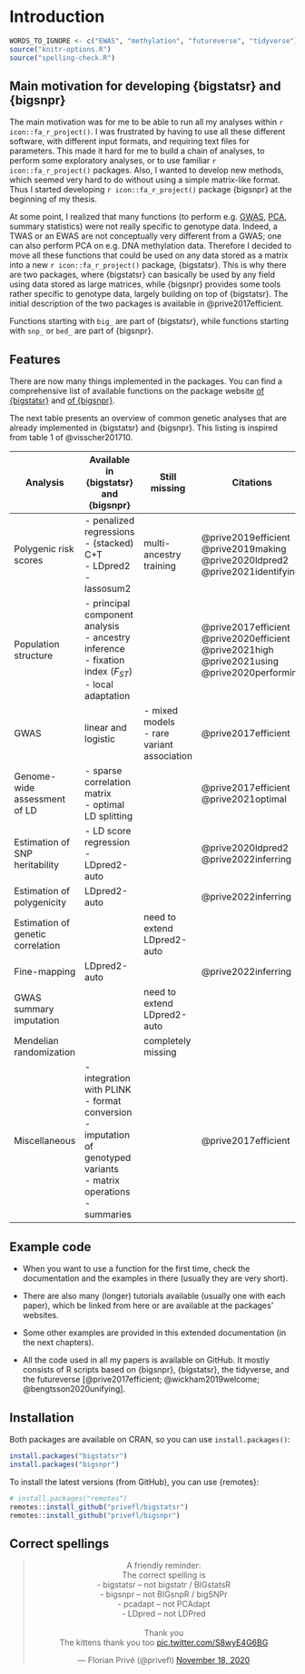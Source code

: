 # Introduction

```r
WORDS_TO_IGNORE <- c("EWAS", "methylation", "futureverse", "tidyverse")
source("knitr-options.R")
source("spelling-check.R")
```

## Main motivation for developing {bigstatsr} and {bigsnpr}

The main motivation was for me to be able to run all my analyses within `r icon::fa_r_project()`.
I was frustrated by having to use all these different software, with different input formats, and requiring text files for parameters.
This made it hard for me to build a chain of analyses, to perform some exploratory analyses, or to use familiar `r icon::fa_r_project()` packages.
Also, I wanted to develop new methods, which seemed very hard to do without using a simple matrix-like format.
Thus I started developing `r icon::fa_r_project()` package {bigsnpr} at the beginning of my thesis.

At some point, I realized that many functions (to perform e.g. [GWAS](https://en.wikipedia.org/wiki/Genome-wide_association_study), [PCA](https://en.wikipedia.org/wiki/Principal_component_analysis), summary statistics) were not really specific to genotype data.
Indeed, a TWAS or an EWAS are not conceptually very different from a GWAS; one can also perform PCA on e.g. DNA methylation data.
Therefore I decided to move all these functions that could be used on any data stored as a matrix into a new `r icon::fa_r_project()` package, {bigstatsr}.
This is why there are two packages, where {bigstatsr} can basically be used by any field using data stored as large matrices, while {bigsnpr} provides some tools rather specific to genotype data, largely building on top of {bigstatsr}. The initial description of the two packages is available in @prive2017efficient.

:::: {.infobox .info}

Functions starting with `big_` are part of {bigstatsr}, while functions starting with `snp_` or `bed_` are part of {bigsnpr}.

::::

## Features

There are now many things implemented in the packages. You can find a comprehensive list of available functions on the package website [of {bigstatsr}](https://privefl.github.io/bigstatsr/reference/index.html) and [of {bigsnpr}](https://privefl.github.io/bigsnpr/reference/index.html).

The next table presents an overview of common genetic analyses that are already implemented in {bigstatsr} and {bigsnpr}. This listing is inspired from table 1 of @visscher201710.

| Analysis                          | Available in {bigstatsr} and {bigsnpr} | Still missing               | Citations              |
|-----------------------------------|----------------------------------------|-----------------------------|----------------------------------|
| Polygenic risk scores             | - penalized regressions <br> - (stacked) C+T <br> - LDpred2 <br> - lassosum2        | multi-ancestry training          | @prive2019efficient <br> @prive2019making <br> @prive2020ldpred2 <br> @prive2021identifying  |
| Population structure              | - principal component analysis <br> - ancestry inference <br> - fixation index ($F_{ST}$) <br> - local adaptation |           | @prive2017efficient <br> @prive2020efficient <br> @prive2021high <br> @prive2021using <br> @prive2020performing |
| GWAS                              | linear and logistic                    | - mixed models <br> - rare variant association                 | @prive2017efficient |
| Genome-wide assessment of LD      | - sparse correlation matrix <br> - optimal LD splitting    |          | @prive2017efficient <br> @prive2021optimal |
| Estimation of SNP heritability    | - LD score regression <br> - LDpred2-auto        |     | @prive2020ldpred2 <br> @prive2022inferring |
| Estimation of polygenicity        | LDpred2-auto                           |      | @prive2022inferring |
| Estimation of genetic correlation |                                        | need to extend LDpred2-auto |                            |
| Fine-mapping                      | LDpred2-auto                           |      | @prive2022inferring |
| GWAS summary imputation           |                                        | need to extend LDpred2-auto |                            |
| Mendelian randomization           |                                        | completely missing          |                          |
| Miscellaneous                     | - integration with PLINK <br> - format conversion <br> - imputation of genotyped variants <br> - matrix operations <br> - summaries       |              | @prive2017efficient |


## Example code

- When you want to use a function for the first time, check the documentation and the examples in there (usually they are very short).

- There are also many (longer) tutorials available (usually one with each paper), which be linked from here or are available at the packages' websites.

- Some other examples are provided in this extended documentation (in the next chapters).

- All the code used in all my papers is available on GitHub. It mostly consists of R scripts based on {bigsnpr}, {bigstatsr}, the tidyverse, and the futureverse [@prive2017efficient; @wickham2019welcome; @bengtsson2020unifying].

## Installation

Both packages are available on CRAN, so you can use `install.packages()`:

```r
install.packages("bigstatsr")
install.packages("bigsnpr")
```

To install the latest versions (from GitHub), you can use {remotes}:

```r
# install.packages("remotes")
remotes::install_github("privefl/bigstatsr")
remotes::install_github("privefl/bigsnpr")
```


## Correct spellings

<blockquote class="twitter-tweet" data-lang="en" align="center" width="50%"><p lang="en" dir="ltr">A friendly reminder:<br>The correct spelling is<br> - bigstatsr -- not bigstatr / BIGstatsR<br> - bigsnpr -- not BIGsnpR / bigSNPr<br> - pcadapt -- not PCAdapt<br> - LDpred -- not LDPred<br><br>Thank you<br>The kittens thank you too <a href="https://t.co/S8wyE4G6BG">pic.twitter.com/S8wyE4G6BG</a></p>&mdash; Florian Privé (@privefl) <a href="https://twitter.com/privefl/status/1329109034218237953?ref_src=twsrc%5Etfw">November 18, 2020</a></blockquote> <script async src="https://platform.twitter.com/widgets.js" charset="utf-8"></script> 

